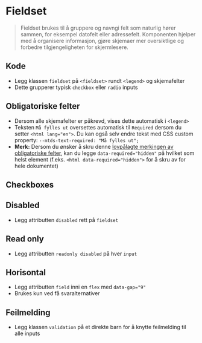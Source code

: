 
<Meta of={stories} />

# Fieldset
>Fieldset brukes til å gruppere og navngi felt som naturlig hører sammen, for eksempel datofelt eller adressefelt. Komponenten hjelper med å organisere informasjon, gjøre skjemaer mer oversiktlige og forbedre tilgjengeligheten for skjermlesere.

## Kode
- Legg klassen `fieldset` på `<fieldset>` rundt `<legend>` og skjemafelter
- Dette grupperer typisk `checkbox` eller `radio` inputs
<Canvas of={stories.Radios} />

## Obligatoriske felter
- Dersom alle skjemafelter er påkrevd, vises dette automatisk i `<legend>`
- Teksten `Må fylles ut` oversettes automatisk til `Required` dersom du setter `<html lang="en">`. Du kan også selv endre tekst med CSS custom property: `--mtds-text-required: "Må fylles ut";`
- **Merk:** Dersom du ønsker å skru denne [lovpålagte merkingen av obligatoriske felter](https://www.designsystemet.no/monstre/obligatoriske-og-valgfrie-felt), kan du legge `data-required="hidden"` på hvilket som helst element (f.eks. `<html data-required="hidden">` for å skru av for hele dokumentet)
<Canvas of={stories.Radios} />

## Checkboxes
<Canvas of={stories.Checkboxes} />

## Disabled
- Legg attributten `disabled` rett på `fieldset`
<Canvas of={stories.Disabled} />

## Read only
- Legg attributten `readonly disabled` på hver `input`
<Canvas of={stories.ReadOnly} />

## Horisontal
- Legg attributten `field` inni en `flex` med `data-gap="9"`
- Brukes kun ved få svaralternativer
<Canvas of={stories.Horizontal} />

## Feilmelding
- Legg klassen `validation` på et direkte barn for å knytte feilmelding til alle inputs
<Canvas of={stories.WithValidation} />

<CssVariables component="fieldset" />